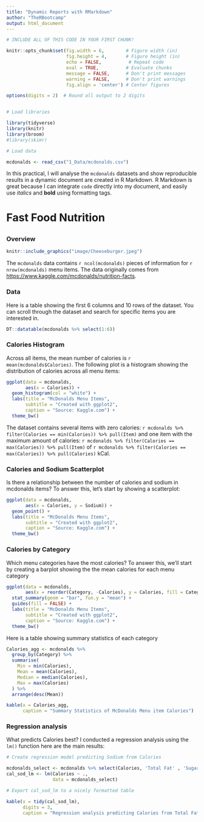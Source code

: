 ```yaml
---
title: "Dynamic Reports with RMarkdown"
author: "TheRBootcamp"
output: html_document
---
```


```r
# INCLUDE ALL OF THIS CODE IN YOUR FIRST CHUNK!

knitr::opts_chunk$set(fig.width = 6,        # Figure width (in)
                      fig.height = 4,       # Figure height (in)
                      echo = FALSE,          # Repeat code
                      eval = TRUE,          # Evaluate chunks
                      message = FALSE,      # Don't print messages
                      warning = FALSE,      # Don't print warnings
                      fig.align = 'center') # Center figures

options(digits = 2)  # Round all output to 2 digits


# Load libraries

library(tidyverse)
library(knitr)
library(broom)
#library(skimr)

# Load data 

mcdonalds <- read_csv("1_Data/mcdonalds.csv")
```

In this practical, I will analyse the `mcdonalds` datasets and show reproducible results in a dynamic document are created in R Markdown. R Markdown is great because I can integrate `code` directly into my document, and easily use *italics* and **bold** using formatting tags.

# Fast Food Nutrition 

## {.tabset}

### Overview

```r
knitr::include_graphics("image/Cheeseburger.jpeg")
```

The `mcdonalds` data contains `r ncol(mcdonalds)` pieces of information for `r nrow(mcdonalds)` menu items. The data originally comes from [https://www.kaggle.com/mcdonalds/nutrition-facts](https://www.kaggle.com/mcdonalds/nutrition-facts). 


### Data

Here is a table showing the first 6 columns and 10 rows of the dataset. You can scroll through the dataset and search for specific items you are interested in.

```r
DT::datatable(mcdonalds %>% select(1:6))
```

### Calories Histogram

Across all items, the mean number of calories is `r mean(mcdonalds$Calories)`. The following plot is a histogram showing the distribution of calories across all menu items:

```r
ggplot(data = mcdonalds,
       aes(x = Calories)) +
  geom_histogram(col = "white") +
  labs(title = "McDonalds Menu Items",
       subtitle = "Created with ggplot2",
       caption = "Source: Kaggle.com") +
  theme_bw()
```

The dataset contains several items with zero calories: `r mcdonalds %>% filter(Calories == min(Calories)) %>% pull(Item)` and one item with the maximum amount of calories: `r mcdonalds %>% filter(Calories == max(Calories)) %>% pull(Item)` of `r mcdonalds %>% filter(Calories == max(Calories)) %>% pull(Calories)` kCal.

### Calories and Sodium Scatterplot

Is there a relationship between the number of calories and sodium in mcdonalds items? To answer this, let's start by showing a scatterplot:

```r
ggplot(data = mcdonalds,
       aes(x = Calories, y = Sodium)) +
  geom_point() +
  labs(title = "McDonalds Menu Items",
       subtitle = "Created with ggplot2",
       caption = "Source: Kaggle.com") +
  theme_bw()
```

### Calories by Category

Which menu categories have the most calories? To answer this, we'll start by creating a barplot showing the the mean calories for each menu category

```r
ggplot(data = mcdonalds,
       aes(x = reorder(Category, -Calories), y = Calories, fill = Category)) +
  stat_summary(geom = "bar", fun.y = "mean") +
  guides(fill = FALSE) +
  labs(title = "McDonalds Menu Items",
       subtitle = "Created with ggplot2",
       caption = "Source: Kaggle.com") +
  theme_bw()
```

Here is a table showing summary statistics of each category

```r
Calories_agg <- mcdonalds %>%
  group_by(Category) %>%
  summarise(
    Min = min(Calories),
    Mean = mean(Calories),
    Median = median(Calories),
    Max = max(Calories)
  ) %>%
  arrange(desc(Mean))

kable(x = Calories_agg, 
      caption = "Summary Statistics of McDonalds Menu item Calories")
```


### Regression analysis

What predicts Calories best? I conducted a regression analysis using the `lm()` function here are the main results:

```r
# Create regression model predicting Sodium from Calories

mcdonalds_select <- mcdonalds %>% select(Calories, 'Total Fat' , 'Sugars' , 'Carbohydrates') 
cal_sod_lm <- lm(Calories ~ .,
                 data = mcdonalds_select)

# Export cal_sod_lm to a nicely formatted table

kable(x = tidy(cal_sod_lm), 
      digits = 3, 
      caption = "Regression analysis predicting Calories from Total Fat, Sugars and Carbohydrates")
```

